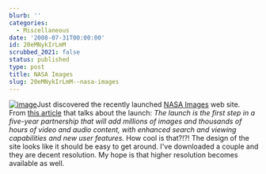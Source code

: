 ```yaml
---
blurb: ''
categories:
  - Miscellaneous
date: '2008-07-31T00:00:00'
id: 20eMNykIrLmM
scrubbed_2021: false
status: published
type: post
title: NASA Images
slug: 20eMNykIrLmM--nasa-images
---
```


[![image](http://www.alanwsmith.com/blog/wp-content/uploads/2008/07/moon-photo-297x300.jpg "Duke on the Crater\'s Edge")](http://www.nasaimages.org/luna/servlet/detail/nasaNAS~5~5~21684~126445:Duke-on-the-Craters-Edge)Just
discovered the recently launched
[NASA Images](http://www.nasaimages.org/) web site. From
[this article]() that talks about the launch:
*The launch is the first step in a five-year partnership that will add millions of images and thousands of hours of video and audio content, with enhanced search and viewing capabilities and new user features.*
How cool is that?!?! The design of the site looks like it should be
easy to get around. I've downloaded a couple and they are decent
resolution. My hope is that higher resolution becomes available as
well.
